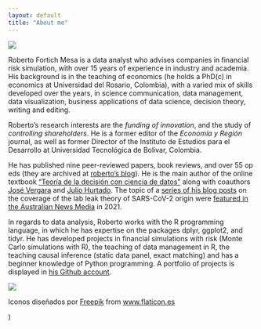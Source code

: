 ```yaml
---
layout: default
title: "About me"
---
```


[![](curriculum-vitae.png#thumbnail)](https://github.com/rfortich/rfortich.github.io/blob/main/RobertoFortich_cv_english.pdf)


Roberto Fortich Mesa is a data analyst who advises companies in financial risk simulation, with over 15 years of experience in industry and academia.  His background is in the teaching of economics (he holds a PhD(c) in economics at Universidad del Rosario, Colombia), with a varied mix of skills developed over the years, in science communication, data management, data visualization, business applications of data science, decision theory, writing and editing. 

Roberto's research interests are the *funding of innovation*, and the study of *controlling shareholders*.  He is a former editor of the *Economía y Región* journal, as well as former Director of the Instituto de Estudios para el Desarrollo at Universidad Tecnológica de Bolívar, Colombia. 

He has published nine peer-reviewed papers, book reviews, and over 55 op eds (they are archived at [roberto's blog](https://enplatablanca.blogspot.com)). He is the main author of the online textbook ["Teoría de la decisión con ciencia de datos"](https://github.com/rfortich/textbook_teoria_decision_ciencia_datos/blob/main/decision_theory_textbook_fortich_etal_2021.pdf) along with coauthors [José Vergara](https://www.utb.edu.co/profesores/jose-julio-vergara-arrieta/) and [Julio Hurtado](https://www.utb.edu.co/profesores/julio-seferino-hurtado-marquez-2/). The topic of a [series of his blog posts](http://enplatablanca.blogspot.com/2021/05/wikipedia-coverage-of-lab-leak.html) on the coverage of the lab leak theory of SARS-CoV-2 origin were [featured in the Australian News Media](https://www.cnet.com/features/wikipedia-is-at-war-over-the-coronavirus-lab-leak-theory/)  in 2021.

In regards to data analysis, Roberto works with the R programming language, in which he has expertise on the packages dplyr, ggplot2, and tidyr. He has developed projects in financial simulations with risk (Monte Carlo simulations with R), the teaching of data management in R, the teaching causal inference (static data panel, exact matching) and has a beginner knowledge of Python programming. A portfolio of projects is displayed in [his Github account](https://github.com/rfortich).

![](profile.jpg#big)

<div>Iconos diseñados por <a href="https://www.freepik.com" title="Freepik">Freepik</a> from <a href="https://www.flaticon.es/" title="Flaticon">www.flaticon.es</a></div>)